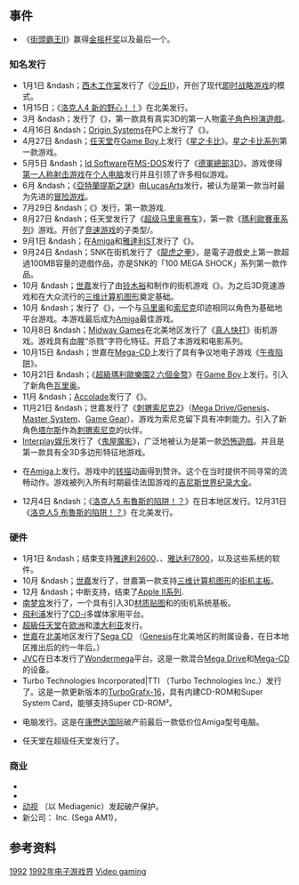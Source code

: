 {{NoteTA
| G1 = Games
}}

== 事件 ==

* 《[[街頭霸王II|街頭霸王II]]》赢得[[金摇杆奖|金摇杆奖]]{{tsl|en|List of Game of the Year awards || 年度最佳游戏}}以及最后一个{{tsl|en|Electronic Games || Electronic Gaming Awards}}。

=== 知名发行 ===

* 1月1日 &ndash；[[西木工作室|西木工作室]]发行了《[[沙丘II_新王朝|沙丘II]]》，开创了现代[[即时战略游戏|即时战略游戏]]的模式。
* 1月15日；《[[洛克人4_新的野心！！|洛克人4 新的野心！！]]》在北美发行。
* 3月 &ndash；{{tsl|en|Looking Glass Studios || Blue Sky Productions}}发行了《{{tsl|en|Ultima Underworld: The Stygian Abyss || Ultima Underworld: The Stygian Abyss}}》，第一款具有真实3D的第一人物[[電子角色扮演遊戲|電子角色扮演遊戲]]。
* 4月16日 &ndash；[[Origin_Systems|Origin Systems]]在PC上发行了《{{tsl|en|Ultima VII || 创世纪VII: The Black Gate}}》。
* 4月27日 &ndash；[[任天堂|任天堂]]在[[Game_Boy|Game Boy]]上发行《[[星之卡比_(遊戲)|星之卡比]]》。[[星之卡比系列|星之卡比系列]]第一款游戏。
* 5月5日 &ndash；[[Id_Software|Id Software]]在[[MS-DOS|MS-DOS]]发行了《[[德軍總部3D|德軍總部3D]]》。游戏使得[[第一人称射击游戏|第一人称射击游戏]]在[[个人电脑|个人电脑]]发行并且引领了许多相似游戏。
* 6月 &ndash；《[[亞特蘭提斯之謎|亞特蘭提斯之謎]]》由[[LucasArts|LucasArts]]发行，被认为是第一款当时最为先进的[[冒险游戏|冒险游戏]]。{{cn|date=November 2016}}
* 7月29日 &ndash；《{{tsl|en|Ecco the Dolphin || Ecco the Dolphin}}》发行，第一款{{tsl|en|Ecco the Dolphin (series) || 系列}}游戏.
* 8月27日 &ndash；任天堂发行了《[[超级马里奥赛车|超级马里奥赛车]]》，第一款《[[瑪利歐賽車系列|瑪利歐賽車系列]]》游戏。开创了[[竞速游戏|竞速游戏]]的子类型{{tsl|en|video game mascot || 偶像}}/{{tsl|en|go-kart || go-kart}}。
* 9月1日 &ndash；{{tsl|en|Domark || Domark}}在[[Amiga|Amiga]]和[[雅達利ST|雅達利ST]]发行了《{{tsl|en|Championship Manager (video game) || Championship Manager}}》。
* 9月24日 &ndash；SNK在街机发行了《[[龍虎之拳|龍虎之拳]]》，是電子遊戲史上第一款超過100MB容量的遊戲作品，亦是SNK的「100 MEGA SHOCK」系列第一款作品。
* 10月 &ndash；[[世嘉|世嘉]]发行了由[[铃木裕|铃木裕]]和{{tsl|en|Sega AM2 || AM2}}制作的街机游戏《{{tsl|en|Virtua Racing || Virtua Racing}}》。为之后3D竞速游戏和在大众流行的[[三维计算机图形|三维计算机图形]]奠定基础。
* 10月 &ndash；{{tsl|en|Gremlin Graphics || Gremlin Graphics}}发行了《{{tsl|en|Zool || Zool}}》，一个与[[马里奥_(角色)|马里奥]]和[[索尼克|索尼克]]印迹相同以角色为基础地平台游戏。本游戏最后成为[[Amiga|Amiga]]最佳游戏。
* 10月8日 &ndash；[[Midway|Midway Games]]在北美地区发行了《[[真人快打_(1992年游戏)|真人快打]]》街机游戏。游戏具有血腥“杀戮”字符化特征。开启了本游戏和电影系列。
* 10月15日 &ndash；世嘉在[[Mega-CD|Mega-CD]]上发行了具有争议地电子游戏《[[午夜陷阱|午夜陷阱]]》。
* 10月21日 &ndash；《[[超級瑪利歐樂園2_六個金幣|超級瑪利歐樂園2 六個金幣]]》在[[Game_Boy|Game Boy]]上发行。引入了新角色[[瓦里奥|瓦里奥]]。
* 11月 &ndash；[[Accolade|Accolade]]发行了《{{tsl|en|Star Control II || Star Control II}}》。
* 11月21日 &ndash；世嘉发行了《[[刺猬索尼克2|刺猬索尼克2]]》（[[Mega_Drive|Mega Drive/Genesis]]、[[世嘉Master_System|Master System]]、[[Game_Gear|Game Gear]]）。游戏为索尼克留下具有冲刺能力。引入了新角色[[塔尔斯|塔尔斯]]作為[[刺猬索尼克|刺猬索尼克]]的伙伴。
* [[Interplay娱乐|Interplay娱乐]]发行了《[[鬼屋魔影|鬼屋魔影]]》，广泛地被认为是第一款[[恐怖遊戲|恐怖遊戲]]。并且是第一款具有全3D多边形特征地游戏。
* {{tsl|en|Delphine Software International || Delphine Software}}在[[Amiga|Amiga]]上发行{{tsl|en|Flashback (1992 video game) || Flashback}}。游戏中的[[转描机技术|转描]]动画得到赞许。这个在当时提供不同寻常的流畅动作。游戏被列入所有时期最佳法国游戏的[[吉尼斯世界纪录大全|吉尼斯世界纪录大全]]。
* 12月4日 &ndash；《[[洛克人5_布魯斯的陷阱！？|洛克人5 布魯斯的陷阱！？]]》在日本地区发行。12月31日《[[洛克人5_布魯斯的陷阱！？|洛克人5 布魯斯的陷阱！？]]》在北美发行。

=== 硬件 ===

* 1月1日 &ndash；{{tsl|en|Atari Corporation || 雅达利集团}}结束支持[[雅達利2600|雅達利2600]]、{{tsl|en|Atari 8-bit family || 雅达利8位机}}、[[雅达利7800|雅达利7800]]，以及这些系统的软件。
* 10月 &ndash；[[世嘉|世嘉]]发行了{{tsl|en|Sega Model 1 || Model 1}}，世嘉第一款支持[[三维计算机图形|三维计算机图形]]的[[街机主板|街机主板]]。
* 12月 &ndash；{{tsl|en|Apple IIgs || Apple IIgs}}中断支持，结束了[[Apple_II|Apple II系列]].
* [[南梦宫|南梦宫]]发行了{{tsl|en|Namco System 22 || System 22}}，一个具有引入3D[[材质贴图|材质贴图]]和{{tsl|en|Gouraud shading || Gouraud shading}}的街机系统基板。
* [[飛利浦|飛利浦]]发行了[[CD-i|CD-i]]多媒体家用平台。
* [[超級任天堂|超級任天堂]]在[[欧洲|欧洲]]和[[澳大利亚|澳大利亚]]发行。
* [[世嘉|世嘉]]在[[北美洲|北美]]地区发行了[[Mega-CD|Sega CD]] （[[Mega_Drive|Genesis]]在北美地区的附属设备，在日本地区推出后的约一年后。）
* [[JVC|JVC]]在日本发行了[[Mega-CD|Wondermega]]平台。这是一款混合[[Mega_Drive|Mega Drive]]和[[Mega-CD|Mega-CD]]的设备。
* Turbo Technologies Incorporated|TTI （Turbo Technologies Inc.）发行了{{tsl|en|TurboDuo || TurboDuo}}。这是一款更新版本的[[PC_Engine|TurboGrafx-16]]，具有内建CD-ROM和Super System Card，能够支持Super CD-ROM²。
* {{tsl|en|Amiga 1200 || Amiga 1200}}电脑发行。这是在[[康懋达国际|康懋达国际]]破产前最后一款低价位Amiga型号电脑。
* 任天堂在超级任天堂发行了{{tsl|en|Super Scope || Super Scope}}。

=== 商业 ===

* {{tsl|en|Atari Games Corp. v. Nintendo of America Inc. || 雅达利游戏集团与任天堂北美诉讼}}
* {{tsl|en|Lewis Galoob Toys, Inc. v. Nintendo of America, Inc. || Lewis Galoob Toys, Inc. 与任天堂北美诉讼}}
* [[动视|动视]] （以 Mediagenic）发起破产保护。
* 新公司：{{tsl|en|Wow Entertainment || Wow Entertainment}} Inc. (Sega AM1)，{{tsl|en|Humongous Entertainment || Humongous Entertainment}}

== 参考资料 ==
{{Reflist}}

{{电子游戏史}}

{{DEFAULTSORT:1992 In Video Gaming}}
[[Category:1990年代电子游戏界|1992]]
[[Category:1992年电子游戏界|]]
[[Category:1992年|Video gaming]]